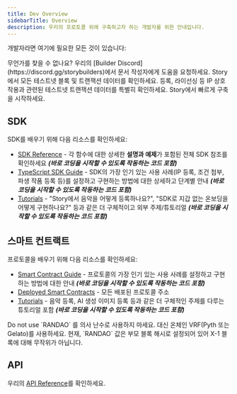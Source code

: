 ```yaml
---
title: Dev Overview
sidebarTitle: Overview
description: 우리의 프로토콜 위에 구축하고자 하는 개발자를 위한 안내입니다.
---
```


개발자라면 여기에 필요한 모든 것이 있습니다:

<Tip>
  무언가를 찾을 수 없나요? 우리의 [Builder Discord](https://discord.gg/storybuilders)에서 문서 작성자에게 도움을 요청하세요.
</Tip>

<CardGroup cols={3}>
  <Card title="테스트넷 블록 탐색기" href="https://aeneid.storyscan.io" icon="house">
    Story에서 모든 테스트넷 블록 및 트랜잭션 데이터를 확인하세요.
  </Card>

  <Card title="IP 관련 탐색기" href="https://aeneid.explorer.story.foundation" icon="user">
    등록, 라이선싱 등 IP 상호 작용과 관련된 테스트넷 트랜잭션 데이터를 특별히 확인하세요.
  </Card>

  <Card title="빠른 시작" href="/quickstart" icon="truck-fast">
    Story에서 빠르게 구축을 시작하세요.
  </Card>
</CardGroup>

## SDK

SDK를 배우기 위해 다음 리소스를 확인하세요:

* [SDK Reference](/sdk-reference) - 각 함수에 대한 상세한 **설명과 예제**가 포함된 전체 SDK 참조를 확인하세요 ***(바로 코딩을 시작할 수 있도록 작동하는 코드 포함)***
* [TypeScript SDK Guide](/developers/typescript-sdk/overview) - SDK의 가장 인기 있는 사용 사례(IP 등록, 조건 첨부, 파생 작품 등록 등)를 설정하고 구현하는 방법에 대한 상세하고 단계별 안내 ***(바로 코딩을 시작할 수 있도록 작동하는 코드 포함)***
* [Tutorials](/developers/tutorials/overview) - "Story에서 음악을 어떻게 등록하나요?", "SDK로 지갑 없는 온보딩을 어떻게 구현하나요?" 등과 같은 더 구체적이고 외부 주제/튜토리얼 ***(바로 코딩을 시작할 수 있도록 작동하는 코드 포함)***

## 스마트 컨트랙트

프로토콜을 배우기 위해 다음 리소스를 확인하세요:

* [Smart Contract Guide](/developers/smart-contracts-guide/overview) - 프로토콜의 가장 인기 있는 사용 사례를 설정하고 구현하는 방법에 대한 안내 ***(바로 코딩을 시작할 수 있도록 작동하는 코드 포함)***
* [Deployed Smart Contracts](/developers/deployed-smart-contracts) - 모든 배포된 프로토콜 주소
* [Tutorials](/developers/tutorials/overview) - 음악 등록, AI 생성 이미지 등록 등과 같은 더 구체적인 주제를 다루는 튜토리얼 포함 ***(바로 코딩을 시작할 수 있도록 작동하는 코드 포함)***

<Warning>
  Do not use `RANDAO` 를 의사 난수로 사용하지 마세요. 대신 온체인 VRF(Pyth 또는 Gelato)를 사용하세요. 현재, `RANDAO` 값은 부모 블록 해시로 설정되어 있어 X-1 블록에 대해 무작위가 아닙니다.
</Warning>

## API

우리의 [API Reference](/api-reference)를 확인하세요.
